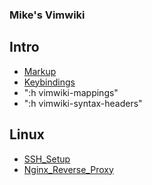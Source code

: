 === Mike's Vimwiki === 

== Intro ==
* [[Markup]] 
* [[Keybindings]] 
* ":h vimwiki-mappings"
* ":h vimwiki-syntax-headers"

== Linux ==
* [[SSH_Setup]]
* [[Nginx_Reverse_Proxy]]
